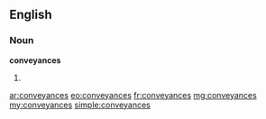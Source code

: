 ==English==

===Noun===
'''conveyances'''

# {{plural of|[[conveyance]]}}

[[ar:conveyances]]
[[eo:conveyances]]
[[fr:conveyances]]
[[mg:conveyances]]
[[my:conveyances]]
[[simple:conveyances]]